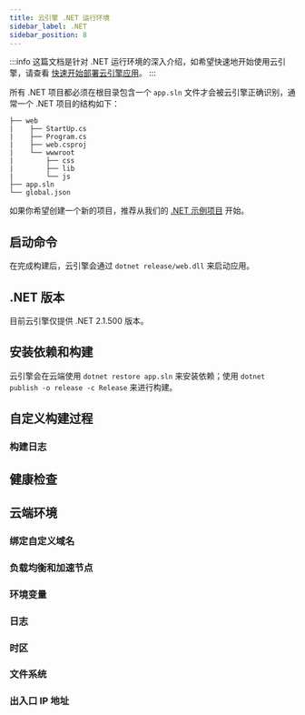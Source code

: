 ```yaml
---
title: 云引擎 .NET 运行环境
sidebar_label: .NET
sidebar_position: 8
---
```



:::info
这篇文档是针对 .NET 运行环境的深入介绍，如希望快速地开始使用云引擎，请查看 [快速开始部署云引擎应用](/sdk/engine/deploy/getting-started)。
:::

所有 .NET 项目都必须在根目录包含一个 `app.sln` 文件才会被云引擎正确识别，通常一个 .NET 项目的结构如下：

```
├── web
|    ├── StartUp.cs
|    ├── Program.cs
|    ├── web.csproj
|    └── wwwroot
|        ├── css
|        ├── lib
|        └── js
├── app.sln
└── global.json
```

如果你希望创建一个新的项目，推荐从我们的 [.NET 示例项目](https://github.com/leancloud/dotnet-core-getting-started) 开始。

## 启动命令

在完成构建后，云引擎会通过 `dotnet release/web.dll` 来启动应用。

## .NET 版本

目前云引擎仅提供 .NET 2.1.500 版本。

## 安装依赖和构建

云引擎会在云端使用 `dotnet restore app.sln` 来安装依赖；使用 `dotnet publish -o release -c Release` 来进行构建。

## 自定义构建过程

<BuildingAdvanced />

### 构建日志

<BuildingBuildLogs />

## 健康检查

<CloudHealthCheck />

## 云端环境

### 绑定自定义域名

<CloudCustomDomain />

### 负载均衡和加速节点

<CloudLoadBalancer only="dotnet" />

### 环境变量

<CloudEnvironments />

### 日志

<CloudLogs only="dotnet" />

### 时区

<CloudTimezone />

### 文件系统

<CloudFilesystem />

### 出入口 IP 地址

<CloudInternetAddress />
